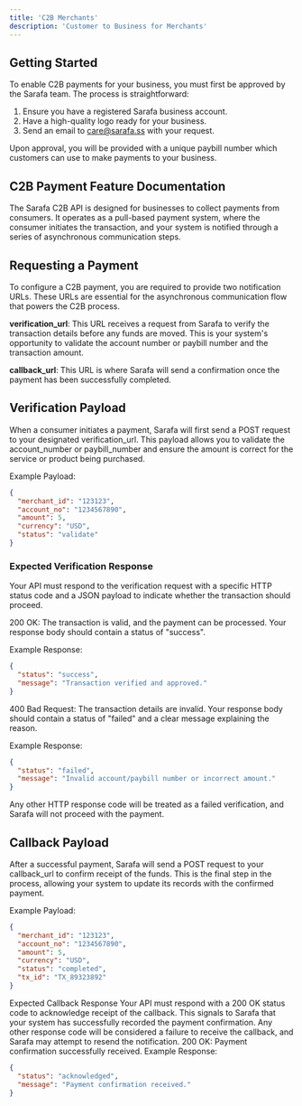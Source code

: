 ```yaml
---
title: 'C2B Merchants'
description: 'Customer to Business for Merchants'
---
```


## Getting Started
To enable C2B payments for your business, you must first be approved by the Sarafa team. The process is straightforward:

1. Ensure you have a registered Sarafa business account.
2. Have a high-quality logo ready for your business.
3. Send an email to care@sarafa.ss with your request.

Upon approval, you will be provided with a unique paybill number which customers can use to make payments to your business.

## C2B Payment Feature Documentation
The Sarafa C2B API is designed for businesses to collect payments from consumers. It operates as a pull-based payment system, where the consumer initiates the transaction, and your system is notified through a series of asynchronous communication steps.

## Requesting a Payment
To configure a C2B payment, you are required to provide two notification URLs. These URLs are essential for the asynchronous communication flow that powers the C2B process.

**verification_url**: This URL receives a request from Sarafa to verify the transaction details before any funds are moved. This is your system's opportunity to validate the account number or paybill number and the transaction amount.

**callback_url**: This URL is where Sarafa will send a confirmation once the payment has been successfully completed.

## Verification Payload
When a consumer initiates a payment, Sarafa will first send a POST request to your designated verification_url. This payload allows you to validate the account_number or paybill_number and ensure the amount is correct for the service or product being purchased.

Example Payload:
```json
{
  "merchant_id": "123123",
  "account_no": "1234567890",
  "amount": 5,
  "currency": "USD",
  "status": "validate"
}
```

### Expected Verification Response
Your API must respond to the verification request with a specific HTTP status code and a JSON payload to indicate whether the transaction should proceed.

200 OK: The transaction is valid, and the payment can be processed. Your response body should contain a status of "success".

Example Response:
```json
{
  "status": "success",
  "message": "Transaction verified and approved."
}
```

400 Bad Request: The transaction details are invalid. Your response body should contain a status of "failed" and a clear message explaining the reason.

Example Response:
```json
{
  "status": "failed",
  "message": "Invalid account/paybill number or incorrect amount."
}
```
Any other HTTP response code will be treated as a failed verification, and Sarafa will not proceed with the payment.

## Callback Payload
After a successful payment, Sarafa will send a POST request to your callback_url to confirm receipt of the funds. This is the final step in the process, allowing your system to update its records with the confirmed payment.

Example Payload:

```json
{
  "merchant_id": "123123",
  "account_no": "1234567890",
  "amount": 5,
  "currency": "USD",
  "status": "completed",
  "tx_id": "TX_89323892"
}
```

Expected Callback Response
Your API must respond with a 200 OK status code to acknowledge receipt of the callback. This signals to Sarafa that your system has successfully recorded the payment confirmation. Any other response code will be considered a failure to receive the callback, and Sarafa may attempt to resend the notification.
200 OK: Payment confirmation successfully received.
Example Response:
```json
{
  "status": "acknowledged",
  "message": "Payment confirmation received."
}
```